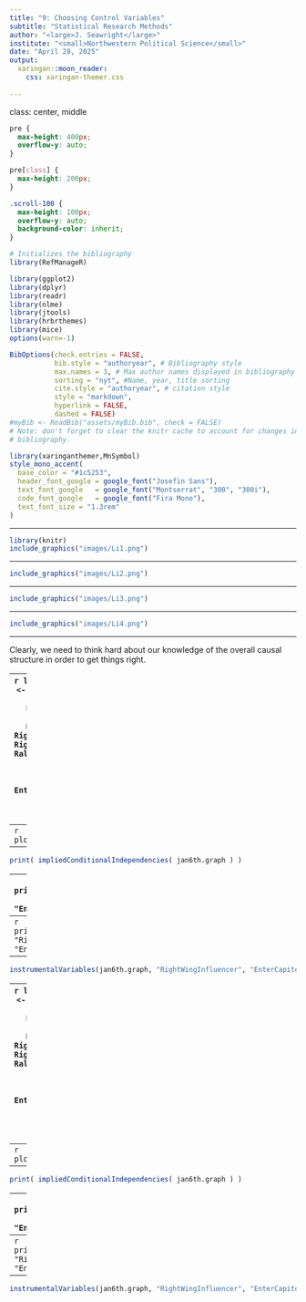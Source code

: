 ```yaml
---
title: "9: Choosing Control Variables"
subtitle: "Statistical Research Methods"
author: "<large>J. Seawright</large>"
institute: "<small>Northwestern Political Science</small>" 
date: "April 28, 2025"
output: 
  xaringan::moon_reader:
    css: xaringan-themer.css
  
---
```

class: center, middle

```css
pre {
  max-height: 400px;
  overflow-y: auto;
}

pre[class] {
  max-height: 200px;
}
```

```css
.scroll-100 {
  max-height: 100px;
  overflow-y: auto;
  background-color: inherit;
}
```

```r
# Initializes the bibliography
library(RefManageR)

library(ggplot2)
library(dplyr)
library(readr)
library(nlme)
library(jtools)
library(hrbrthemes)
library(mice)
options(warn=-1)

BibOptions(check.entries = FALSE,
           bib.style = "authoryear", # Bibliography style
           max.names = 3, # Max author names displayed in bibliography
           sorting = "nyt", #Name, year, title sorting
           cite.style = "authoryear", # citation style
           style = "markdown",
           hyperlink = FALSE,
           dashed = FALSE)
#myBib <- ReadBib("assets/myBib.bib", check = FALSE)
# Note: don't forget to clear the knitr cache to account for changes in the
# bibliography.
```
```r
library(xaringanthemer,MnSymbol)
style_mono_accent(
  base_color = "#1c5253",
  header_font_google = google_font("Josefin Sans"),
  text_font_google   = google_font("Montserrat", "300", "300i"),
  code_font_google   = google_font("Fira Mono"),
  text_font_size = "1.3rem"
)
```

---

```r
library(knitr)
include_graphics("images/Li1.png")
```

---

```r
include_graphics("images/Li2.png")
```

---

```r
include_graphics("images/Li3.png")
```

---

```r
include_graphics("images/Li4.png")
```

---

Clearly, we need to think hard about our knowledge of the overall causal structure in order to get things right.

---
```r
library(dagitty)
jan6th.graph <- dagitty( "dag {
     DesiresFame -> RightWingInfluencer -> EnterCapitol
     GangMember -> EnterCapitol
     Age -> RightWingInfluencer
     SES -> RightWingInfluencer
     Ideology -> RightWingInfluencer
     Ideology -> RallyAttendance -> EnterCapitol
     Age -> GangMember
     SES -> GangMember
     Ideology -> GangMember
     GangMember -> EnterCapitol
     RallyAttendance -> EnterCapitol
     Age -> EnterCapitol
     SES -> EnterCapitol
}")
```

---
```r
plot(graphLayout(jan6th.graph))
```

---
```r
print( impliedConditionalIndependencies( jan6th.graph ) )
```

---
```r
print(adjustmentSets(jan6th.graph, "RightWingInfluencer", "EnterCapitol", effect="direct" ))
```

---
```r
print(adjustmentSets(jan6th.graph, "RightWingInfluencer", "EnterCapitol", effect="direct" ))
```

---
```r
instrumentalVariables(jan6th.graph, "RightWingInfluencer", "EnterCapitol")
```

---
```r
library(dagitty)
jan6th.graph <- dagitty( "dag {
     DesiresFame -> RightWingInfluencer -> EnterCapitol
     GangMember -> EnterCapitol
     Age -> RightWingInfluencer
     SES -> RightWingInfluencer
     Ideology -> RightWingInfluencer
     Ideology -> RallyAttendance -> EnterCapitol
     Age -> GangMember
     SES -> GangMember
     Ideology -> GangMember
     GangMember -> EnterCapitol
     RallyAttendance -> EnterCapitol
     Age -> EnterCapitol
     SES -> EnterCapitol
     Ideology -> EnterCapitol
}")
```

---
```r
plot(graphLayout(jan6th.graph))
```

---
```r
print( impliedConditionalIndependencies( jan6th.graph ) )
```

---
```r
print(adjustmentSets(jan6th.graph, "RightWingInfluencer", "EnterCapitol", effect="direct" ))
```

---
```r
print(adjustmentSets(jan6th.graph, "RightWingInfluencer", "EnterCapitol", effect="direct" ))
```

---
```r
instrumentalVariables(jan6th.graph, "RightWingInfluencer", "EnterCapitol")
```
